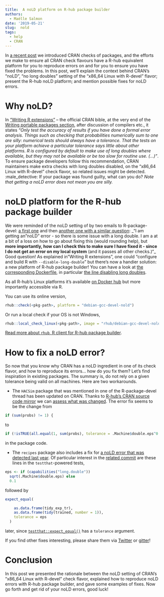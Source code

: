 ```yaml
---
title:  A noLD platform on R-hub package builder
authors:
  - Maëlle Salmon
date: '2019-05-21'
slug:  nold
tags:
  - help
  - CRAN
---
```


In [a recent post](/2019/04/25/r-devel-linux-x86-64-debian-clang/) we introduced CRAN checks of packages, and the efforts we make to ensure all CRAN check flavours have a R-hub equivalent platform for you to reproduce errors on and for you to ensure you have fixed the problems. In this post, we'll explain the context behind CRAN's "noLD", "no long doubles" setting of the "x86_64 Linux with R-devel" flavor; present the R-hub noLD platform; and mention possible fixes for noLD errors.

# Why noLD?

In ["Writing R extensions"](https://cran.r-project.org/doc/manuals/r-release/R-exts.html) -- the official CRAN bible, at the very end of the [Writing portable packages section](https://cran.r-project.org/doc/manuals/r-release/R-exts.html#Writing-portable-packages), after discussion of compilers etc., it states _"Only test the accuracy of results if you have done a formal error analysis. Things such as checking that probabilities numerically sum to one are silly: numerical tests should always have a tolerance. That the tests on your platform achieve a particular tolerance says little about other platforms. R is configured by default to make use of long doubles where available, but they may not be available or be too slow for routine use. (...)"_. To ensure package developers follow this recommendation, CRAN maintainers make extra checks with long doubles disabled, on the "x86_64 Linux with R-devel" check flavor, so related issues might be detected. :male_detective: If your package was found guilty, what can you do? _Note that getting a noLD error does *not* mean you are silly._

# noLD platform for the R-hub package builder

We were reminded of the noLD setting of by two emails to R-package-devel: [a first one](https://stat.ethz.ch/pipermail/r-package-devel/2019q2/003940.html) and then [another one with a similar question](https://stat.ethz.ch/pipermail/r-package-devel/2019q2/003951.html): _"I am getting an "noLD" error - so there is some issue with a long double. I
am a at a bit of a loss on how to go about fixing this (would rounding help),
but **more importantly, how can I check this to make sure I have fixed it -
since I do not get an error on my local system** (and it passes all other
checks.)"_ Good question! As explained in "Writing R extensions", one could "configure and build R with `--disable-long-double`" but there's now a handier solution: a new platform of R-hub package builder! You can have a look at [the corresponding Dockerfile](https://github.com/r-hub/rhub-linux-builders/blob/master/debian-gcc-devel-nold/Dockerfile), in particular [the line disabling long doubles](https://github.com/r-hub/rhub-linux-builders/blob/7af50594ab7a3076adb6e52cce5a912d513a9faa/debian-gcc-devel-nold/Dockerfile#L15). 

As all R-hub's Linux platforms it's available [on Docker hub](https://hub.docker.com/r/rhub/debian-gcc-devel-nold) but more importantly accessible via R.

You can use its online version,

```r
rhub::check(<pkg-path>, platform = "debian-gcc-devel-nold") 
```

Or run a local check if your OS is not Windows,

```r
rhub::local_check_linux(<pkg-path>, image = "rhub/debian-gcc-devel-nold")
```

[Read more about `rhub`, R client for R-hub package builder](https://r-hub.github.io/rhub/).

# How to fix a noLD error?

So now that you know why CRAN has a noLD ingredient in one of its check flavor, and how to reproduce its errors... how do you fix them? Let's find inspiration in existing packages. The summary is, do not rely on a given tolerance being valid on all machines. Here are two workarounds.

* The `HACSim` package that was mentioned in one of the R-package-devel thread has been updated on CRAN. Thanks to [R-hub's CRAN source code mirror](https://docs.r-hub.io/#cranatgh) we can [assess what was changed](https://github.com/cran/HACSim/commit/68e492c488e2c9e74af7cd9202d42b604f6f8730#diff-a0c1f5182c14c9f9d6a43b0d1516c880L105). The error fix seems to be the change from

```r
if (sum(probs) != 1) {
```

to 

```r
if (!isTRUE(all.equal(1, sum(probs), tolerance = .Machine$double.eps^0.25))) {
```

in the package code.

* The `recipes` package also includes a fix for [a noLD error that was detected last year](https://github.com/tidymodels/recipes/issues/116). Of particular interest in the [related commit](https://github.com/tidymodels/recipes/commit/c39586a4228552114f58730d236b73d1ff3c454a) are these lines in the `testthat`-powered tests,

```r
eps <- if (capabilities("long.double"))
  sqrt(.Machine$double.eps) else
  0.1
```

followed by

```r
expect_equal(

    as.data.frame(tidy_exp_tr),
    as.data.frame(tidy(trained, number = 1)),
    tolerance = eps
  )
```

later, since [`testthat::expect_equal()`](https://testthat.r-lib.org/reference/equality-expectations.html) has a `tolerance` argument.

If you find other fixes interesting, please share them via [Twitter](https://twitter.com/rhub_) or [gitter](https://gitter.im/r-hub/community)!

# Conclusion

In this post we presented the rationale between the noLD setting of CRAN's "x86_64 Linux with R-devel" check flavor, explained how to reproduce noLD errors with R-hub package builder, and gave some examples of fixes. Now go forth and get rid of your noLD errors, good luck!